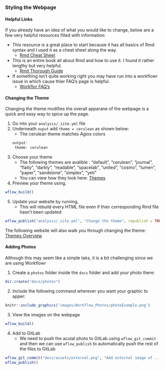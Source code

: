 ### Styling the Webpage 

#### Helpful Links

If you already have an idea of what you would like to change, below are a few very helpful resources filled with information:

+ This resource is a great place to start because it has all basics of Rmd syntax and I used it as a cheat sheet along the way.
    + [Rmd Cheat Sheet](https://rmarkdown.rstudio.com/authoring_basics.html)

+ This is an entire book all about Rmd and how to use it. I found it rather lengthy but very helpful.
    + [Rmd Thorough Guide](https://bookdown.org/yihui/rmarkdown/html-document.html#appearance_and_style)
    
+ If something isn't quite working right you may have run into a workflowr issue in which cause thier FAQ's page is helpful.
    + [Workflor FAQ's](https://jdblischak.github.io/workflowr/articles/wflow-05-faq.html)
    
#### Changing the Theme

Changing the theme modifies the overall apparane of the webpage is a quick and easy way to spice up the page.

1. Go into your `analysis/_site.yml` file
2. Underneath `ouput` add `theme = cerulean` as shown below:
    + The cerulean theme matches Agios colors 
``` r
output:
    theme: cerulean
```
3. Choose your theme
    + The following themes are avalible : “default”, “cerulean”, “journal”, “flatly”, “darkly”, “readable”, “spacelab”, “united”, “cosmo”, “lumen”, “paper”, “sandstone”, “simplex”, “yeti”
    + You can view how they look here: [Themes](https://bootswatch.com/)
    
4. Preview your theme using,

```r
wflow_build()
```

5. Update your website by running,
    + This will rebuild every HTML file even if thier corresponding Rmd file hasn't been updated 

```r
wflow_publish("analysis/_site.yml", "Change the theme", republish = TRUE)
```

The following website will also walk you through changing the theme: [Themes Overview](https://jdblischak.github.io/workflowr/articles/wflow-02-customization.html#changing-the-theme)

#### Adding Photos

Although this may seem like a simple taks, it is a bit challenging since we are using Workflowr

1. Create a `photos` folder inside the `docs` folder and add your photo there:

```r
dir.create("docs/photos")
```

2. Include the following command wherever you want your graphic to apper:

```r
knitr::include_graphics('images/Workflow_Photos/photoExample.png')
```

3. View the images on the webpage

```r
wflow_build()
```

4. Add to GitLab
    + We need to push the acutal photo to GitLab using `wflow_git_commit` and then we can use `wflow_publish` to automatically push the rest of the files to GitLab 

```r
wflow_git_commit("docs/assets/external.png", "Add external image of ...")
wflow_publish()
```
